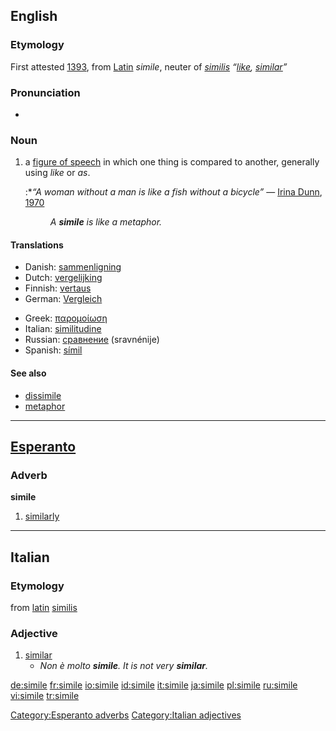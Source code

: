 ==English==

===Etymology===
First attested [[w:1393|1393]], from [[Latin]] ''simile'', neuter of ''[[similis]]'' ''“[[like]], [[similar]]”''

===Pronunciation===
*{{audio|en-us-simile.ogg|Audio (US)}}

===Noun===
{{en-noun}}

# {{cattag|linguistics}} a [[figure of speech]] in which one thing is compared to another, generally using ''like'' or ''as''.
#:*''“A woman without a man is like a fish without a bicycle”'' &mdash; [[w:Irina Dunn|Irina Dunn]], [[w:1970|1970]]
#:''A '''simile''' is like a metaphor.'' <!-- I almost deleted this but thought Wiktionary can afford a little fun. -->

====Translations====
{{top}}
*Danish: [[sammenligning]] {{g|Danish}}
*Dutch: [[vergelijking]] {{f}}
*Finnish: [[vertaus]]
*German: [[Vergleich]] {{m}}
{{mid}}
*Greek: [[παρομοίωση]] {{f}}
*Italian: [[similitudine]] {{f}}
*Russian: [[сравнение]] (sravnénije) {{n}}
*Spanish: [[símil]] {{m}}
{{bottom}}

====See also====
*[[dissimile]]
*[[metaphor]]

----

==[[Esperanto]]==

===Adverb===
'''simile'''

# [[similarly]]

[[Category:Esperanto adverbs]]

----

==Italian==

===Etymology===
from [[latin]] [[similis]]

===Adjective===
{{it-adj|simil|e}}

# [[similar]]
#*''Non è molto '''simile'''. It is not very '''similar'''.''

[[Category:Italian adjectives]]

[[de:simile]]
[[fr:simile]]
[[io:simile]]
[[id:simile]]
[[it:simile]]
[[ja:simile]]
[[pl:simile]]
[[ru:simile]]
[[vi:simile]]
[[tr:simile]]
